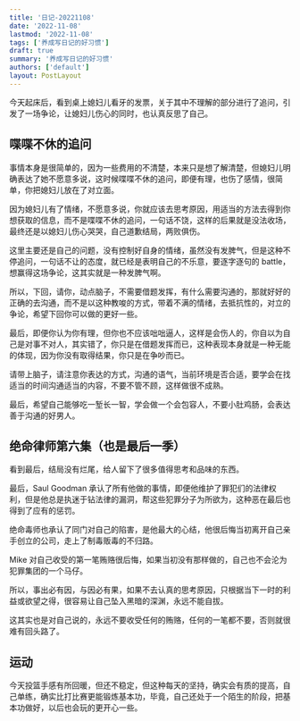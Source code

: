 ```yaml
---
title: '日记-20221108'
date: '2022-11-08'
lastmod: '2022-11-08'
tags: ['养成写日记的好习惯']
draft: true
summary: '养成写日记的好习惯'
authors: ['default']
layout: PostLayout
---
```


今天起床后，看到桌上媳妇儿看牙的发票，关于其中不理解的部分进行了追问，引发了一场争论，让媳妇儿伤心的同时，也认真反思了自己。

## 喋喋不休的追问

事情本身是很简单的，因为一些费用的不清楚，本来只是想了解清楚，但媳妇儿明确表达了她不愿意多说，这时候喋喋不休的追问，即便有理，也伤了感情，很简单，你把媳妇儿放在了对立面。

因为媳妇儿有了情绪，不愿意多说，你就应该去思考原因，用适当的方法去得到你想获取的信息，而不是喋喋不休的追问，一句话不饶，这样的后果就是没法收场，最终还是以媳妇儿伤心哭哭，自己道歉结局，两败俱伤。

这里主要还是自己的问题，没有控制好自身的情绪，虽然没有发脾气，但是这种不停追问，一句话不让的态度，就已经是表明自己的不乐意，要逐字逐句的 battle，想赢得这场争论，这其实就是一种发脾气啊。

所以，下回，请你，动点脑子，不需要借题发挥，有什么需要沟通的，那就好好的正确的去沟通，而不是以这种教唆的方式，带着不满的情绪，去抵抗性的，对立的争论，希望下回你可以做的更好一些。

最后，即便你认为你有理，但你也不应该咄咄逼人，这样是会伤人的，你自以为自己是对事不对人，其实错了，你只是在借题发挥而已，这种表现本身就是一种无能的体现，因为你没有取得结果，你只是在争吵而已。

请带上脑子，请注意你表达的方式，沟通的语气，当前环境是否合适，要学会在找适当的时间沟通适当的内容，不要不管不顾，这样做很不成熟。

最后，希望自己能够吃一堑长一智，学会做一个会包容人，不要小肚鸡肠，会表达善于沟通的好男人。

## 绝命律师第六集（也是最后一季）

看到最后，结局没有烂尾，给人留下了很多值得思考和品味的东西。

最后，Saul Goodman 承认了所有他做的事情，即便他维护了罪犯们的法律权利，但是他总是执迷于钻法律的漏洞，帮这些犯罪分子为所欲为，这种恶在最后也得到了应有的惩罚。

绝命毒师也承认了同门对自己的陷害，是他最大的心结，他很后悔当初离开自己亲手创立的公司，走上了制毒贩毒的不归路。

Mike 对自己收受的第一笔贿赂很后悔，如果当初没有那样做的，自己也不会沦为犯罪集团的一个马仔。

所以，事出必有因，与因必有果，如果不去认真的思考原因，只根据当下一时的利益或欲望之得，很容易让自己坠入黑暗的深渊，永远不能自拔。

这其实也是对自己说的，永远不要收受任何的贿赂，任何的一笔都不要，否则就很难有回头路了。

## 运动

今天投篮手感有所回暖，但还不稳定，但这种每天的坚持，确实会有质的提高，自己单练，确实比打比赛更能锻炼基本功，毕竟，自己还处于一个陌生的阶段，把基本功做好，以后也会玩的更开心一些。
